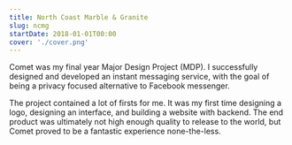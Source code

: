 ```yaml
---
title: North Coast Marble & Granite
slug: ncmg
startDate: 2018-01-01T00:00
cover: './cover.png'
---
```


<!-- @format -->

Comet was my final year Major Design Project (MDP). I successfully designed and
developed an instant messaging service, with the goal of being a privacy focused
alternative to Facebook messenger.

The project contained a lot of firsts for me. It was my first time designing a
logo, designing an interface, and building a website with backend. The end
product was ultimately not high enough quality to release to the world, but
Comet proved to be a fantastic experience none-the-less.
